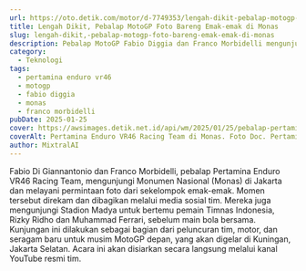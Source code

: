 ```yaml
---
url: https://oto.detik.com/motor/d-7749353/lengah-dikit-pebalap-motogp-foto-bareng-emak-emak-di-monas
title: Lengah Dikit, Pebalap MotoGP Foto Bareng Emak-emak di Monas
slug: lengah-dikit,-pebalap-motogp-foto-bareng-emak-emak-di-monas
description: Pebalap MotoGP Fabio Diggia dan Franco Morbidelli mengunjungi Monas dan foto bareng emak-emak. Mereka belajar sejarah Indonesia sebelum peluncuran tim.
category:
  - Teknologi
tags:
  - pertamina enduro vr46
  - motogp
  - fabio diggia
  - monas
  - franco morbidelli
pubDate: 2025-01-25
cover: https://awsimages.detik.net.id/api/wm/2025/01/25/pebalap-pertamina-enduro-vr46-racing-team-1_169.jpeg?wid=54&w=650&v=1&t=jpeg
coverAlt: Pertamina Enduro VR46 Racing Team di Monas. Foto Doc. Pertamina Lubricants.
author: MixtralAI
---
```

Fabio Di Giannantonio dan Franco Morbidelli, pebalap Pertamina Enduro VR46 Racing Team, mengunjungi Monumen Nasional (Monas) di Jakarta dan melayani permintaan foto dari sekelompok emak-emak. Momen tersebut direkam dan dibagikan melalui media sosial tim. Mereka juga mengunjungi Stadion Madya untuk bertemu pemain Timnas Indonesia, Rizky Ridho dan Muhammad Ferrari, sebelum main bola bersama. Kunjungan ini dilakukan sebagai bagian dari peluncuran tim, motor, dan seragam baru untuk musim MotoGP depan, yang akan digelar di Kuningan, Jakarta Selatan. Acara ini akan disiarkan secara langsung melalui kanal YouTube resmi tim.

